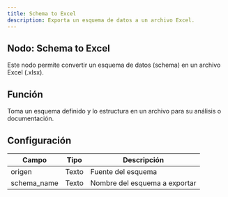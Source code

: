 ```yaml
---
title: Schema to Excel
description: Exporta un esquema de datos a un archivo Excel.
---
```



## Nodo: Schema to Excel

Este nodo permite convertir un esquema de datos (schema) en un archivo Excel (.xlsx).

## Función
Toma un esquema definido y lo estructura en un archivo para su análisis o documentación.

## Configuración

| Campo        | Tipo   | Descripción                              |
|--------------|--------|------------------------------------------|
| origen       | Texto  | Fuente del esquema                       |
| schema_name  | Texto  | Nombre del esquema a exportar            |
